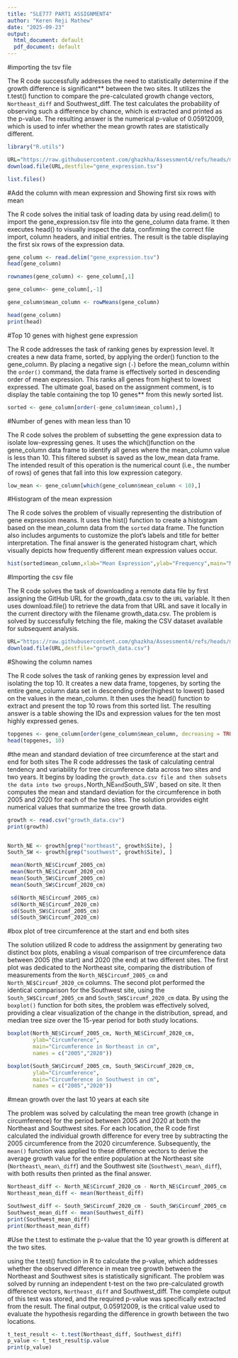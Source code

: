 ```yaml
---
title: "SLE777 PART1 ASSIGNMENT4"
author: "Keren Reji Mathew"
date: "2025-09-23"
output:
  html_document: default
  pdf_document: default
---
```


#importing the tsv file

The R code successfully addresses the need to statistically determine if the growth difference is significant** between the two sites. It utilizes the t.test() function to compare the pre-calculated growth change vectors, `Northeast_diff` and Southwest_diff. The test calculates the probability of observing such a difference by chance, which is extracted and printed as the p-value. The resulting answer is the numerical p-value of $0.05912009$, which is used to infer whether the mean growth rates are statistically different.

```r

library("R.utils")

URL="https://raw.githubusercontent.com/ghazkha/Assessment4/refs/heads/main/gene_expression.tsv"
download.file(URL,destfile="gene_expression.tsv")

list.files()
```

#Add the column with mean expression and Showing first six rows with mean

The R code solves the initial task of loading data by using read.delim() to import the gene_expression.tsv file into the gene_column data frame. It then executes head() to visually inspect the data, confirming the correct file import, column headers, and initial entries. The result is the table displaying the first six rows of the expression data.
```r
gene_column <- read.delim("gene_expression.tsv")
head(gene_column)

```


```r
rownames(gene_column) <- gene_column[,1]

gene_column<- gene_column[,-1]

gene_column$mean_column <- rowMeans(gene_column)

head(gene_column)
print(head)
```

#Top 10 genes with highest gene expression

The R code addresses the task of ranking genes by expression level. It creates a new data frame, sorted, by applying the order() function to the gene_column. By placing a negative sign (`-`) before the mean_column within the `order()` command, the data frame is effectively sorted in descending order of mean expression. This ranks all genes from highest to lowest expressed. The ultimate goal, based on the assignment comment, is to display the table containing the top 10 genes** from this newly sorted list.

```r
sorted <- gene_column[order(-gene_column$mean_column),]
```

#Number of genes with mean less than 10

The R code solves the problem of subsetting the gene expression data to isolate low-expressing genes. It uses the which()function on the gene_column data frame to identify all genes where the mean_column value is less than $10$. This filtered subset is saved as the low_mean data frame. The intended result of this operation is the numerical count (i.e., the number of rows) of genes that fall into this low expression category.
```r
low_mean <- gene_column[which(gene_column$mean_column < 10),]
```

#Histogram of the mean expression

The R code solves the problem of visually representing the distribution of gene expression means. It uses the hist() function to create a histogram based on the mean_column data from the `sorted` data frame. The function also includes arguments to customize the plot's labels and title for better interpretation. The final answer is the generated histogram chart, which visually depicts how frequently different mean expression values occur.
```r
hist(sorted$mean_column,xlab="Mean Expression",ylab="Frequency",main="Mean Gene Expression")
```


#Importing the csv file

The R code solves the task of downloading a remote data file by first assigning the GitHub URL for the growth_data.csv to the `URL` variable. It then uses download.file() to retrieve the data from that URL and save it locally in the current directory with the filename growth_data.csv. The problem is solved by successfully fetching the file, making the CSV dataset available for subsequent analysis.
```r
URL="https://raw.githubusercontent.com/ghazkha/Assessment4/refs/heads/main/growth_data.csv"
download.file(URL,destfile="growth_data.csv")
```

#Showing the column names

The R code solves the task of ranking genes by expression level and isolating the top 10. It creates a new data frame, topgenes, by sorting the entire gene_column data set in descending order(highest to lowest) based on the values in the mean_column. It then uses the head() function to extract and present the top 10 rows from this sorted list. The resulting answer is a table showing the IDs and expression values for the ten most highly expressed genes.
```r
topgenes <- gene_column[order(gene_column$mean_column, decreasing = TRUE), ]
head(topgenes, 10)
```


#the mean and standard deviation of tree circumference at the start and end for both sites
The R code addresses the task of calculating central tendency and variability for tree circumference data across two sites and two years. It begins by loading the `growth_data.csv file and then subsets the data into two groups, `North_NE` and `South_SW`, based on site. It then computes the mean and standard deviation for the circumference in both 2005 and 2020 for each of the two sites. The solution provides eight numerical values that summarize the tree growth data.
```r
growth <- read.csv("growth_data.csv")
print(growth)


North_NE <- growth[grep("northeast", growth$Site), ]
South_SW <- growth[grep("southwest", growth$Site), ]

 mean(North_NE$Circumf_2005_cm)
 mean(North_NE$Circumf_2020_cm)
 mean(South_SW$Circumf_2005_cm)
 mean(South_SW$Circumf_2020_cm)

 sd(North_NE$Circumf_2005_cm)
 sd(North_NE$Circumf_2020_cm)
 sd(South_SW$Circumf_2005_cm)
 sd(South_SW$Circumf_2020_cm)
```


#box plot of tree circumference at the start and end both sites

The solution utilized R code to address the assignment by generating two distinct box plots, enabling a visual comparison of tree circumference data between 2005 (the start) and 2020 (the end) at two different sites. The first plot was dedicated to the Northeast site, comparing the distribution of measurements from the `North_NE$Circumf_2005_cm` and `North_NE$Circumf_2020_cm` columns. The second plot performed the identical comparison for the Southwest site, using the `South_SW$Circumf_2005_cm` and `South_SW$Circumf_2020_cm` data. By using the `boxplot()` function for both sites, the problem was effectively solved, providing a clear visualization of the change in the distribution, spread, and median tree size over the 15-year period for both study locations.
```r
boxplot(North_NE$Circumf_2005_cm, North_NE$Circumf_2020_cm,
        ylab="Circumference",
        main="Circumference in Northeast in cm",
        names = c("2005","2020"))

boxplot(South_SW$Circumf_2005_cm, South_SW$Circumf_2020_cm,
        ylab="Circumference",
        main="Circumference in Southwest in cm",
        names = c("2005","2020"))
```


#mean growth over the last 10 years at each site

The problem was solved by calculating the mean tree growth (change in circumference) for the period between 2005 and 2020 at both the Northeast and Southwest sites. For each location, the R code first calculated the individual growth difference for every tree by subtracting the 2005 circumference from the 2020 circumference. Subsequently, the `mean()` function was applied to these difference vectors to derive the average growth value for the entire population at the Northeast site (`Northeast\_mean\_diff`) and the Southwest site (`Southwest\_mean\_diff`), with both results then printed as the final answer.
```r
Northeast_diff <- North_NE$Circumf_2020_cm - North_NE$Circumf_2005_cm
Northeast_mean_diff <- mean(Northeast_diff)

Southwest_diff <- South_SW$Circumf_2020_cm - South_SW$Circumf_2005_cm
Southwest_mean_diff <- mean(Southwest_diff)
print(Southwest_mean_diff) 
print(Northeast_mean_diff)


```

#Use the t.test to estimate the p-value that the 10 year growth is different at the two sites.

using the t.test() function in R to calculate the p-value, which addresses whether the observed difference in mean tree growth between the Northeast and Southwest sites is statistically significant. The problem was solved by running an independent t-test on the two pre-calculated growth difference vectors, `Northeast_diff` and Southwest_diff. The complete output of this test was stored, and the required p-value was specifically extracted from the result. The final output, $0.05912009$, is the critical value used to evaluate the hypothesis regarding the difference in growth between the two locations.
```r
t_test_result <- t.test(Northeast_diff, Southwest_diff)
p_value <- t_test_result$p.value
print(p_value)
```




